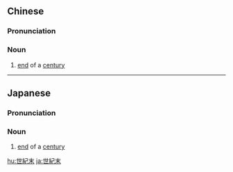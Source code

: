 {{also|世纪末}}
==Chinese==
{{zh-forms|s=世纪末|type=21}}

===Pronunciation===
{{zh-pron
|m=shìjìmò
|c=sai3 gei3-2 mut6
|cat=n
}}

===Noun===
{{zh-noun}}

# [[end]] of a [[century]]

----

==Japanese==
{{wikipedia|lang=ja}}
{{ja-kanjitab|せい|き|まつ|yomi=o}}

===Pronunciation===
{{ja-pron|せいきまつ|y=o}}

===Noun===
{{ja-noun|せいきまつ}}

# [[end]] of a [[century]]

[[hu:世紀末]]
[[ja:世紀末]]